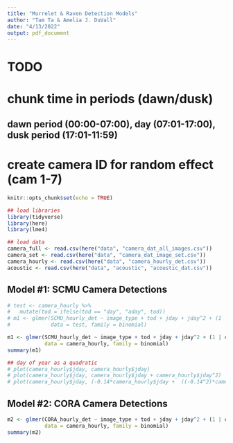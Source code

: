 ```yaml
---
title: "Murrelet & Raven Detection Models"
author: "Tam Ta & Amelia J. DuVall"
date: "4/13/2022"
output: pdf_document
---
```


# TODO
# chunk time in periods (dawn/dusk)
## dawn period (00:00-07:00), day (07:01-17:00), dusk period (17:01-11:59)
# create camera ID for random effect (cam 1-7)

```r
knitr::opts_chunk$set(echo = TRUE)

## load libraries
library(tidyverse)
library(here)
library(lme4)

## load data
camera_full <- read.csv(here("data", "camera_dat_all_images.csv")) 
camera_set <- read.csv(here("data", "camera_dat_image_set.csv")) 
camera_hourly <- read.csv(here("data", "camera_hourly_det.csv"))
acoustic <- read.csv(here("data", "acoustic", "acoustic_dat.csv")) 
```

## Model #1: SCMU Camera Detections

```r
# test <- camera_hourly %>%
#   mutate(tod = ifelse(tod == "day", "aday", tod))
# m1 <- glmer(SCMU_hourly_det ~ image_type + tod + jday + jday^2 + (1 | cam_id), 
#             data = test, family = binomial)

m1 <- glmer(SCMU_hourly_det ~ image_type + tod + jday + jday^2 + (1 | cam_id), 
            data = camera_hourly, family = binomial)
summary(m1)

## day of year as a quadratic
# plot(camera_hourly$jday, camera_hourly$jday) 
# plot(camera_hourly$jday, camera_hourly$jday + camera_hourly$jday^2)
# plot(camera_hourly$jday, (-0.14*camera_hourly$jday +  ((-0.14^2)*camera_hourly$jday^2)))
```

## Model #2: CORA Camera Detections
```r
m2 <- glmer(CORA_hourly_det ~ image_type + tod + jday + jday^2 + (1 | cam_id), 
            data = camera_hourly, family = binomial)
summary(m2)

```
